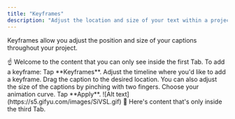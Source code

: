 ```yaml
---
title: "Keyframes"
description: "Adjust the location and size of your text within a project"
---
```


Keyframes allow you adjust the position and size of your captions throughout your project.

<Tabs>
  <Tab title="Desktop">
    ☝️ Welcome to the content that you can only see inside the first Tab.
  </Tab>
  <Tab title="iOS">
  To add a keyframe:
        <Steps>
            <Step title="First Step">
                Tap **Keyframes**.
            </Step>
            <Step title="Second Step">
                Adjust the timeline where you'd like to add a keyframe.
            </Step>
            <Step title="Third Step">
                Drag the caption to the desired location. You can also adjust the size of the captions by pinching with two fingers.
            </Step>
            <Step title="Fourth Step">
                Choose your animation curve.
            </Step>
            <Step title="Fifth Step">
                Tap **Apply**.
            </Step>
        </Steps>
                    ![Alt text](https://s5.gifyu.com/images/SiVSL.gif)
  </Tab>
  <Tab title="Android">
    💪 Here's content that's only inside the third Tab.
  </Tab>
</Tabs>
